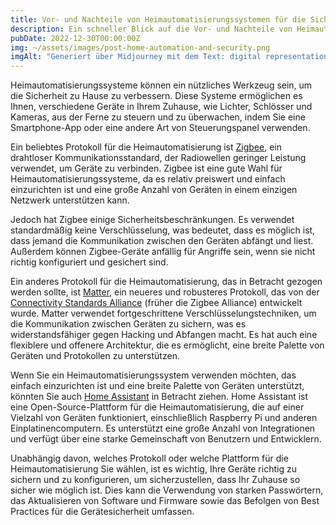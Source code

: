 ```yaml
---
title: Vor- und Nachteile von Heimautomatisierungssystemen für die Sicherheit
description: Ein schneller Blick auf die Vor- und Nachteile von Heimautomatisierungssystemen für die Sicherheit, einschließlich Zigbee, Matter und Home Assistant.
pubDate: 2022-12-30T00:00:00Z
img: ~/assets/images/post-home-automation-and-security.png
imgAlt: "Generiert über Midjourney mit dem Text: digital representation of a house using lines of light, home security protection aura, single lines, impactful, colorful, reallistic, octane rendering --v 4 --ar 3:2"
---
```


Heimautomatisierungssysteme können ein nützliches Werkzeug sein, um die Sicherheit zu Hause zu verbessern. Diese Systeme ermöglichen es Ihnen, verschiedene Geräte in Ihrem Zuhause, wie Lichter, Schlösser und Kameras, aus der Ferne zu steuern und zu überwachen, indem Sie eine Smartphone-App oder eine andere Art von Steuerungspanel verwenden.

Ein beliebtes Protokoll für die Heimautomatisierung ist [Zigbee](https://de.wikipedia.org/wiki/Zigbee), ein drahtloser Kommunikationsstandard, der Radiowellen geringer Leistung verwendet, um Geräte zu verbinden. Zigbee ist eine gute Wahl für Heimautomatisierungssysteme, da es relativ preiswert und einfach einzurichten ist und eine große Anzahl von Geräten in einem einzigen Netzwerk unterstützen kann.

Jedoch hat Zigbee einige Sicherheitsbeschränkungen. Es verwendet standardmäßig keine Verschlüsselung, was bedeutet, dass es möglich ist, dass jemand die Kommunikation zwischen den Geräten abfängt und liest. Außerdem können Zigbee-Geräte anfällig für Angriffe sein, wenn sie nicht richtig konfiguriert und gesichert sind.

Ein anderes Protokoll für die Heimautomatisierung, das in Betracht gezogen werden sollte, ist [Matter](https://csa-iot.org/es/all-solutions/matter/), ein neueres und robusteres Protokoll, das von der [Connectivity Standards Alliance](https://en.wikipedia.org/wiki/Connectivity_Standards_Alliance) (früher die Zigbee Alliance) entwickelt wurde. Matter verwendet fortgeschrittene Verschlüsselungstechniken, um die Kommunikation zwischen Geräten zu sichern, was es widerstandsfähiger gegen Hacking und Abfangen macht. Es hat auch eine flexiblere und offenere Architektur, die es ermöglicht, eine breite Palette von Geräten und Protokollen zu unterstützen.

Wenn Sie ein Heimautomatisierungssystem verwenden möchten, das einfach einzurichten ist und eine breite Palette von Geräten unterstützt, könnten Sie auch [Home Assistant](https://www.home-assistant.io) in Betracht ziehen. Home Assistant ist eine Open-Source-Plattform für die Heimautomatisierung, die auf einer Vielzahl von Geräten funktioniert, einschließlich Raspberry Pi und anderen Einplatinencomputern. Es unterstützt eine große Anzahl von Integrationen und verfügt über eine starke Gemeinschaft von Benutzern und Entwicklern.

Unabhängig davon, welches Protokoll oder welche Plattform für die Heimautomatisierung Sie wählen, ist es wichtig, Ihre Geräte richtig zu sichern und zu konfigurieren, um sicherzustellen, dass Ihr Zuhause so sicher wie möglich ist. Dies kann die Verwendung von starken Passwörtern, das Aktualisieren von Software und Firmware sowie das Befolgen von Best Practices für die Gerätesicherheit umfassen.
